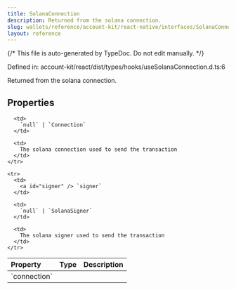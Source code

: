 ```yaml
---
title: SolanaConnection
description: Returned from the solana connection.
slug: wallets/reference/account-kit/react-native/interfaces/SolanaConnection
layout: reference
---
```


{/* This file is auto-generated by TypeDoc. Do not edit manually. */}

Defined in: account-kit/react/dist/types/hooks/useSolanaConnection.d.ts:6

Returned from the solana connection.

## Properties

<table>
  <thead>
    <tr>
      <th align="left">Property</th>
      <th align="left">Type</th>
      <th align="left">Description</th>
    </tr>
  </thead>

  <tbody>
    <tr>
      <td>
        <a id="connection" /> `connection`
      </td>

      <td>
        `null` | `Connection`
      </td>

      <td>
        The solana connection used to send the transaction
      </td>
    </tr>

    <tr>
      <td>
        <a id="signer" /> `signer`
      </td>

      <td>
        `null` | `SolanaSigner`
      </td>

      <td>
        The solana signer used to send the transaction
      </td>
    </tr>

  </tbody>
</table>
